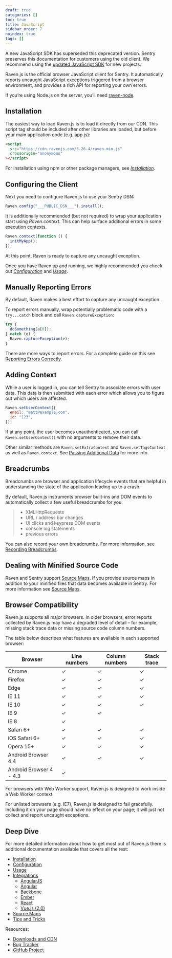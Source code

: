 ```yaml
---
draft: true
categories: []
toc: true
title: JavaScript
sidebar_order: 7
noindex: true
tags: []
---
```


<Alert level="warning" title="Note">

A new JavaScript SDK has superseded this deprecated version. Sentry preserves this documentation for customers using the old client. We recommend using the [updated JavaScript SDK](/platforms/javascript/) for new projects.

</Alert>

Raven.js is the official browser JavaScript client for Sentry. It automatically reports uncaught JavaScript exceptions triggered from a browser environment, and provides a rich API for reporting your own errors.

<Alert level="warning" title="Node.js">

If you’re using Node.js on the server, you’ll need [raven-node](/clients/node/).

</Alert>

## Installation

The easiest way to load Raven.js is to load it directly from our CDN. This script tag should be included after other libraries are loaded, but before your main application code (e.g. app.js):

```html
<script
  src="https://cdn.ravenjs.com/3.26.4/raven.min.js"
  crossorigin="anonymous"
></script>
```

For installation using npm or other package managers, see [_Installation_](/clients/javascript/install/).

## Configuring the Client

Next you need to configure Raven.js to use your Sentry DSN:

```javascript
Raven.config("___PUBLIC_DSN___").install();
```

It is additionally recommended (but not required) to wrap your application start using _Raven.context_. This can help surface additional errors in some execution contexts.

```javascript
Raven.context(function () {
  initMyApp();
});
```

At this point, Raven is ready to capture any uncaught exception.

Once you have Raven up and running, we highly recommended you check out [_Configuration_](/clients/javascript/config/) and [_Usage_](/clients/javascript/usage/).

## Manually Reporting Errors

By default, Raven makes a best effort to capture any uncaught exception.

To report errors manually, wrap potentially problematic code with a `try...catch` block and call `Raven.captureException`:

```javascript
try {
  doSomething(a[0]);
} catch (e) {
  Raven.captureException(e);
}
```

There are more ways to report errors. For a complete guide on this see [Reporting Errors Correctly](/clients/javascript/usage/#raven-js-reporting-errors).

## Adding Context

While a user is logged in, you can tell Sentry to associate errors with user data. This data is then submitted with each error which allows you to figure out which users are affected.

```javascript
Raven.setUserContext({
  email: "matt@example.com",
  id: "123",
});
```

If at any point, the user becomes unauthenticated, you can call `Raven.setUserContext()` with no arguments to remove their data.

Other similar methods are `Raven.setExtraContext` and `Raven.setTagsContext` as well as `Raven.context`. See [Passing Additional Data](/clients/javascript/usage/#raven-js-additional-context) for more info.

## Breadcrumbs

Breadcrumbs are browser and application lifecycle events that are helpful in understanding the state of the application leading up to a crash.

By default, Raven.js instruments browser built-ins and DOM events to automatically collect a few useful breadcrumbs for you:

> - XMLHttpRequests
> - URL / address bar changes
> - UI clicks and keypress DOM events
> - console log statements
> - previous errors

You can also record your own breadcrumbs. For more information, see [Recording Breadcrumbs](/clients/javascript/usage/#raven-js-recording-breadcrumbs).

## Dealing with Minified Source Code

Raven and Sentry support [Source Maps](https://www.html5rocks.com/en/tutorials/developertools/sourcemaps/). If you provide source maps in addition to your minified files that data becomes available in Sentry. For more information see [Source Maps](/clients/javascript/sourcemaps/).

## Browser Compatibility

Raven.js supports all major browsers. In older browsers, error reports collected by Raven.js may have a degraded level of detail – for example, missing stack trace data or missing source code column numbers.

The table below describes what features are available in each supported browser:

| Browser                 | Line numbers | Column numbers | Stack trace |
| ----------------------- | ------------ | -------------- | ----------- |
| Chrome                  | ✓            | ✓              | ✓           |
| Firefox                 | ✓            | ✓              | ✓           |
| Edge                    | ✓            | ✓              | ✓           |
| IE 11                   | ✓            | ✓              | ✓           |
| IE 10                   | ✓            | ✓              | ✓           |
| IE 9                    | ✓            | ✓              |             |
| IE 8                    | ✓            |                |             |
| Safari 6+               | ✓            | ✓              | ✓           |
| iOS Safari 6+           | ✓            | ✓              | ✓           |
| Opera 15+               | ✓            | ✓              | ✓           |
| Android Browser 4.4     | ✓            | ✓              | ✓           |
| Android Browser 4 - 4.3 | ✓            |                |             |

For browsers with Web Worker support, Raven.js is designed to work inside a Web Worker context.

For unlisted browsers (e.g. IE7), Raven.js is designed to fail gracefully. Including it on your page should have no effect on your page; it will just not collect and report uncaught exceptions.

## Deep Dive

For more detailed information about how to get most out of Raven.js there is additional documentation available that covers all the rest:

- [Installation](/clients/javascript/install/)
- [Configuration](/clients/javascript/config/)
- [Usage](/clients/javascript/usage/)
- [Integrations](/clients/javascript/integrations/)
  - [AngularJS](/clients/javascript/integrations/#angularjs)
  - [Angular](/clients/javascript/integrations/#angular)
  - [Backbone](/clients/javascript/integrations/#backbone)
  - [Ember](/clients/javascript/integrations/#ember)
  - [React](/clients/javascript/integrations/#react)
  - [Vue.js (2.0)](/clients/javascript/integrations/#vue)
- [Source Maps](/clients/javascript/sourcemaps/)
- [Tips and Tricks](/clients/javascript/tips/)

Resources:

- [Downloads and CDN](https://ravenjs.com/)
- [Bug Tracker](https://github.com/getsentry/raven-js/issues)
- [GitHub Project](https://github.com/getsentry/raven-js)
